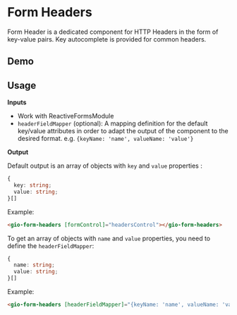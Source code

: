 
<Meta title="Components / Form Headers / README" />

# Form Headers

Form Header is a dedicated component for HTTP Headers in the form of key-value pairs. 
Key autocomplete is provided for common headers.

## Demo

<Story id="components-form-headers--reactive-form"/>

## Usage

**Inputs**
- Work with ReactiveFormsModule
- `headerFieldMapper` (optional): A mapping definition for the default key/value attributes in order to adapt the output of the component to the desired format. e.g. `{keyName: 'name', valueName: 'value'}`

**Output**

Default output is an array of objects with `key` and `value` properties :
```ts
{
  key: string;
  value: string;
}[]
```

Example:

```html
<gio-form-headers [formControl]="headersControl"></gio-form-headers>
```

To get an array of objects with `name` and `value` properties, you need to define the `headerFieldMapper`:
```ts
{
  name: string;
  value: string;
}[]
```

Example:

```html
<gio-form-headers [headerFieldMapper]="{keyName: 'name', valueName: 'value'}" [formControl]="headersControl"></gio-form-headers>
```